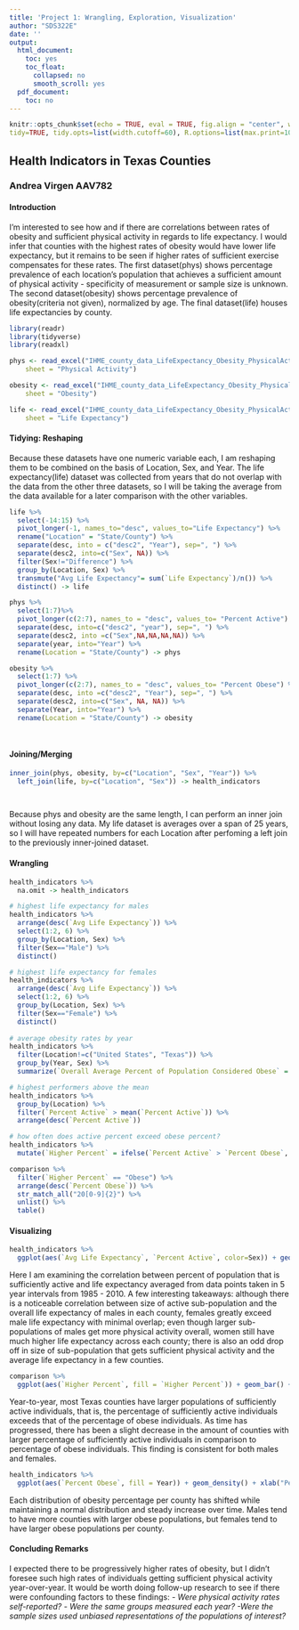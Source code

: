 ```yaml
---
title: 'Project 1: Wrangling, Exploration, Visualization'
author: "SDS322E"
date: ''
output:
  html_document:
    toc: yes
    toc_float:
      collapsed: no
      smooth_scroll: yes
  pdf_document:
    toc: no
---
```


```r
knitr::opts_chunk$set(echo = TRUE, eval = TRUE, fig.align = "center", warning = F, message = F,
tidy=TRUE, tidy.opts=list(width.cutoff=60), R.options=list(max.print=100))
```

## Health Indicators in Texas Counties

### Andrea Virgen AAV782

#### Introduction 

I'm interested to see how and if there are correlations between rates of obesity and sufficient physical activity in regards to life expectancy. I would infer that counties with the highest rates of obesity would have lower life expectancy, but it remains to be seen if higher rates of sufficient exercise compensates for these rates. The first dataset(phys) shows percentage prevalence of each location's population that achieves a sufficient amount of physical activity - specificity of measurement or sample size is unknown. The second dataset(obesity) shows percentage prevalence of obesity(criteria not given), normalized by age. The final dataset(life) houses life expectancies by county.

```R
library(readr)
library(tidyverse)
library(readxl)

phys <- read_excel("IHME_county_data_LifeExpectancy_Obesity_PhysicalActivity_TEXAS.xls", 
    sheet = "Physical Activity")

obesity <- read_excel("IHME_county_data_LifeExpectancy_Obesity_PhysicalActivity_TEXAS.xls", 
    sheet = "Obesity")

life <- read_excel("IHME_county_data_LifeExpectancy_Obesity_PhysicalActivity_TEXAS.xls", 
    sheet = "Life Expectancy")

```

#### Tidying: Reshaping

Because these datasets have one numeric variable each, I am reshaping them to be combined on the basis of Location, Sex, and Year. The life expectancy(life) dataset was collected from years that do not overlap with the data from the other three datasets, so I will be taking the average from the data available for a later comparison with the other variables.

```R

life %>%
  select(-14:15) %>%
  pivot_longer(-1, names_to="desc", values_to="Life Expectancy") %>%
  rename("Location" = "State/County") %>%
  separate(desc, into = c("desc2", "Year"), sep=", ") %>%
  separate(desc2, into=c("Sex", NA)) %>%
  filter(Sex!="Difference") %>%
  group_by(Location, Sex) %>%
  transmute("Avg Life Expectancy"= sum(`Life Expectancy`)/n()) %>%
  distinct() -> life

phys %>%
  select(1:7)%>%
  pivot_longer(c(2:7), names_to = "desc", values_to= "Percent Active") %>%
  separate(desc, into=c("desc2", "year"), sep=", ") %>%
  separate(desc2, into =c("Sex",NA,NA,NA,NA)) %>%
  separate(year, into="Year") %>%
  rename(Location = "State/County") -> phys

obesity %>%
  select(1:7) %>%
  pivot_longer(c(2:7), names_to = "desc", values_to= "Percent Obese") %>%
  separate(desc, into =c("desc2", "Year"), sep=", ") %>%
  separate(desc2, into=c("Sex", NA, NA)) %>%
  separate(Year, into="Year") %>%
  rename(Location = "State/County") -> obesity

  
```

    
#### Joining/Merging

```R
inner_join(phys, obesity, by=c("Location", "Sex", "Year")) %>%
  left_join(life, by=c("Location", "Sex")) -> health_indicators

  

```

Because phys and obesity are the same length, I can perform an inner join without losing any data. My life dataset is averages over a span of 25 years, so I will have repeated numbers for each Location after perfoming a left join to the previously inner-joined dataset.

####  Wrangling

```R

health_indicators %>%
  na.omit -> health_indicators

# highest life expectancy for males
health_indicators %>%
  arrange(desc(`Avg Life Expectancy`)) %>%
  select(1:2, 6) %>%
  group_by(Location, Sex) %>%
  filter(Sex=="Male") %>%
  distinct()

# highest life expectancy for females
health_indicators %>%
  arrange(desc(`Avg Life Expectancy`)) %>%
  select(1:2, 6) %>%
  group_by(Location, Sex) %>%
  filter(Sex=="Female") %>%
  distinct()
  
# average obesity rates by year
health_indicators %>%
  filter(Location!=c("United States", "Texas")) %>%
  group_by(Year, Sex) %>%
  summarize(`Overall Average Percent of Population Considered Obese` = sum(`Percent Obese`)/n(), `Overall Average Percent of Population Considered Sufficiently Active` = sum(`Percent Active`)/n())

# highest performers above the mean
health_indicators %>%
  group_by(Location) %>%
  filter(`Percent Active` > mean(`Percent Active`)) %>%
  arrange(desc(`Percent Active`))

# how often does active percent exceed obese percent?
health_indicators %>%
  mutate(`Higher Percent` = ifelse(`Percent Active` > `Percent Obese`, "Active", "Obese")) -> comparison

comparison %>%
  filter(`Higher Percent` == "Obese") %>%
  arrange(desc(`Percent Obese`)) %>%
  str_match_all("20[0-9]{2}") %>%
  unlist() %>%
  table()


```



#### Visualizing

```R
health_indicators %>%
  ggplot(aes(`Avg Life Expectancy`, `Percent Active`, color=Sex)) + geom_point() + scale_color_brewer(palette="Set1") + geom_smooth() + xlab("Average Life Expectancy (1985 - 2010)") + ylab("Percent Active (2001, 2009, 2011)")
```
Here I am examining the correlation between percent of population that is sufficiently active and life expectancy averaged from data points taken in 5 year intervals from 1985 - 2010. A few interesting takeaways: although there is a noticeable correlation between size of active sub-population and the overall life expectancy of males in each county, females greatly exceed male life expectancy with minimal overlap; even though larger sub-populations of males get more physical activity overall, women still have much higher life expectancy across each county; there is also an odd drop off in size of sub-population that gets sufficient physical activity and the average life expectancy in a few counties.


```R
comparison %>%
  ggplot(aes(`Higher Percent`, fill = `Higher Percent`)) + geom_bar() + theme_dark() + ylab("Number of Counties") + xlab("Larger Percent of Population") + facet_grid(~Year) 
```

Year-to-year, most Texas counties have larger populations of sufficiently active individuals, that is, the percentage of sufficiently active individuals exceeds that of the percentage of obese individuals. As time has progressed, there has been a slight decrease in the amount of counties with larger percentage of sufficiently active individuals in comparison to percentage of obese individuals. This finding is consistent for both males and females.

```R
health_indicators %>%
  ggplot(aes(`Percent Obese`, fill = Year)) + geom_density() + xlab("Percent of Population Considered Obese") + facet_grid(~Sex)
```
Each distribution of obesity percentage per county has shifted while maintaining a normal distribution and steady increase over time. Males tend to have more counties with larger obese populations, but females tend to have larger obese populations per county.


#### Concluding Remarks

I expected there to be progressively higher rates of obesity, but I didn't foresee such high rates of individuals getting sufficient physical activity year-over-year. It would be worth doing follow-up research to see if there were confounding factors to these findings: _- Were physical activity rates self-reported?_
                           _- Were the same groups measured each year?_
                           _-Were the sample sizes used unbiased representations of the populations of interest?_





